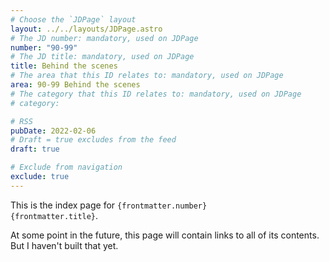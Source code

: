 ```yaml
---
# Choose the `JDPage` layout
layout: ../../layouts/JDPage.astro
# The JD number: mandatory, used on JDPage
number: "90-99"
# The JD title: mandatory, used on JDPage
title: Behind the scenes
# The area that this ID relates to: mandatory, used on JDPage
area: 90-99 Behind the scenes
# The category that this ID relates to: mandatory, used on JDPage
# category:

# RSS
pubDate: 2022-02-06
# Draft = true excludes from the feed
draft: true

# Exclude from navigation
exclude: true
---
```


This is the index page for <code>{frontmatter.number} {frontmatter.title}</code>.

At some point in the future, this page will contain links to all of its contents. But I haven't built that yet.
